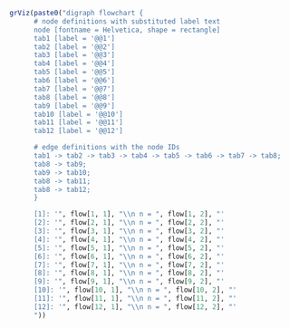 ```r

grViz(paste0("digraph flowchart {
      # node definitions with substituted label text
      node [fontname = Helvetica, shape = rectangle]
      tab1 [label = '@@1']
      tab2 [label = '@@2']
      tab3 [label = '@@3']
      tab4 [label = '@@4']
      tab5 [label = '@@5']
      tab6 [label = '@@6']
      tab7 [label = '@@7']
      tab8 [label = '@@8']
      tab9 [label = '@@9']
      tab10 [label = '@@10']
      tab11 [label = '@@11']
      tab12 [label = '@@12']

      # edge definitions with the node IDs
      tab1 -> tab2 -> tab3 -> tab4 -> tab5 -> tab6 -> tab7 -> tab8;
      tab8 -> tab9;
      tab9 -> tab10;
      tab8 -> tab11;
      tab8 -> tab12;
      }

      [1]: '", flow[1, 1], "\\n n = ", flow[1, 2], "'
      [2]: '", flow[2, 1], "\\n n = ", flow[2, 2], "'
      [3]: '", flow[3, 1], "\\n n = ", flow[3, 2], "'
      [4]: '", flow[4, 1], "\\n n = ", flow[4, 2], "'
      [5]: '", flow[5, 1], "\\n n = ", flow[5, 2], "'
      [6]: '", flow[6, 1], "\\n n = ", flow[6, 2], "'
      [7]: '", flow[7, 1], "\\n n = ", flow[7, 2], "'
      [8]: '", flow[8, 1], "\\n n = ", flow[8, 2], "'
      [9]: '", flow[9, 1], "\\n n = ", flow[9, 2], "'
      [10]: '", flow[10, 1], "\\n n = ", flow[10, 2], "'
      [11]: '", flow[11, 1], "\\n n = ", flow[11, 2], "'
      [12]: '", flow[12, 1], "\\n n = ", flow[12, 2], "'
      "))
```
